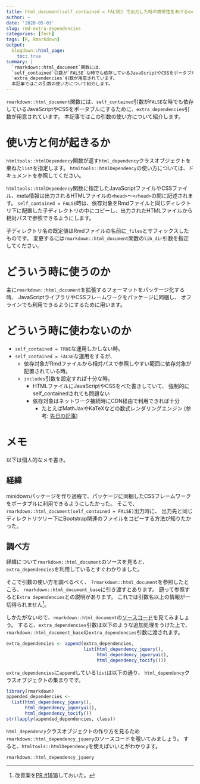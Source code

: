 ```yaml
---
title: html_document(self_contained = FALSE) で出力した時の携帯性をあげるextra_dependencies引数
author: ~
date: '2020-05-03'
slug: rmd-extra-dependencies
categories: [Tech]
tags: [R, Rmarkdown]
output:
  blogdown::html_page:
    toc: true
summary: |
  `rmarkdown::html_document`関数には、
  `self_contained`引数が`FALSE`な時でも依存しているJavaScriptやCSSをポータブルにするために、
  `extra_dependencies`引数が用意されています。
  本記事ではこの引数の使い方について紹介します。
---
```


`rmarkdown::html_document`関数には、`self_contained`引数が`FALSE`な時でも依存しているJavaScriptやCSSをポータブルにするために、`extra_dependencies`引数が用意されています。
本記事ではこの引数の使い方について紹介します。

# 使い方と何が起きるか

`htmltools::htmlDependency`関数が返す`html_dependency`クラスオブジェクトを束ねた`list`を指定します。
`htmltools::htmlDependency`の使い方については、ドキュメントを参照してください。

`htmltools::htmlDependency`関数に指定したJavaScriptファイルやCSSファイル、meta情報は出力されるHTMLファイルの`<head>`〜`</head>`の間に記述されます。
`self_contained = FALSE`時は、依存対象をRmdファイルと同じディレクトリ下に配置した子ディレクトリの中にコピーし、出力されたHTMLファイルから相対パスで参照できるようにします。

子ディレクトリ名の既定値はRmdファイルの名前に`_files`とサフィックスしたものです。
変更するには`rmarkdown::html_document`関数の`lib_dir`引数を指定してください。

# どういう時に使うのか

主に`rmarkdown::html_document`を拡張するフォーマットをパッケージ化する時、
JavaScriptライブラリやCSSフレームワークをパッケージに同梱し、
オフラインでも利用できるようにするために用います。

# どういう時に使わないのか

- `self_contained = TRUE`な運用しかしない時。
- `self_contained = FALSE`な運用をするが、
    - 依存対象がRmdファイルから相対パスで参照しやすい範囲に依存対象が配置されている時。
    - `includes`引数を設定すれば十分な時。
        - HTMLファイルにJavaScriptやCSSをべた書きしていて、
          強制的にself_containedされても問題ない
        - 依存対象はネットワーク接続時にCDN経由で利用できれば十分
            - たとえばMathJaxやKaTeXなどの数式レンダリングエンジン
              (参考: [先日の記事](https://blog.atusy.net/2020/04/27/pandoc-data-external/))

# メモ

以下は個人的なメモ書き。

## 経緯

minidownパッケージを作り過程で、パッケージに同梱したCSSフレームワークをポータブルに利用できるようにしたかった。
そこで、`rmarkdown::html_document(self_contained = FALSE)`出力時に、
出力先と同じディレクトリツリー下にBootstrap関連のファイルをコピーする方法が知りたかった。

## 調べ方

経緯について`rmarkdown::html_document`のソースを見ると、`extra_dependencies`を利用しているとすぐわかりました。

そこで引数の使い方を調べるべく、
`?rmarkdown::html_document`を参照したところ、
`rmarkdown::html_document_base`に引き渡すとあります。
遡って参照すると`Extra dependencies`との説明があります。
これでは引数名以上の情報が一切得られません[^pr]。

しかたがないので、`rmarkdown::html_document`の[ソースコード](https://github.com/rstudio/rmarkdown/blob/master/R/html_document.R#L240-L243)を見てみましょう。
すると、`extra_dependencies`引数は以下のような追加処理をうけた上で、
`rmarkdown::html_document_base`の`extra_dependencies`引数に渡されます。

```r
extra_dependencies <- append(extra_dependencies,
                             list(html_dependency_jquery(),
                                  html_dependency_jqueryui(),
                                  html_dependency_tocify()))
```

`extra_dependencies`に`append`している`list`は以下の通り、
`html_dependency`クラスオブジェクトの集まりです。

```r
library(rmarkdown)
appended_dependencies <-
  list(html_dependency_jquery(),
       html_dependency_jqueryui(),
       html_dependency_tocify())
str(lapply(appended_dependencies, class))
```

`html_dependency`クラスオブジェクトの作り方を見るため
`rmarkdown::html_dependency_jquery`のソースコードを覗いてみましょう。
すると、`htmltools::htmlDependency`を使えばいいとがわかります。

```r
rmarkdown::html_dependency_jquery
```



[^pr]: 改善案を[PR #1818](https://github.com/rstudio/rmarkdown/pull/1818)しておいた。

